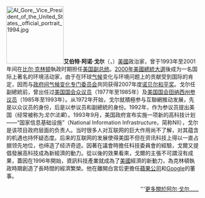 [[File:Al_Gore,_Vice_President_of_the_United_States,_official_portrait_1994.jpg|150px]]'''艾伯特·阿诺·戈尔'''（{{lang-en|'''Albert Arnold "Al" Gore, Jr.'''}}，{{bd|1948年|3月31日|}}）[[美國|美國]]政治家，曾于1993年至2001年间在[[比尔·克林顿|比尔·克林顿]]執政时期担任[[美国副总统|美国副总统]]。[[2000年美國總統大選|2000年美國總統大選]]後成为一名国际上著名的环境活动家，由于在环球[[气候|气候]]变化与环境问题上的贡献受到国际的肯定，因而与[[政府间气候变化专门委员会|政府间气候变化专门委员会]]共同获得2007年度[[诺贝尔和平奖|诺贝尔和平奖]]。戈尔任副總統前，曾出任过[[美国国会|美国国会]][[美国众议院|众议员]]（1977年至1985年）及[[美国国会|美国国会]][[田纳西州|田纳西州]][[美国参议院|参议员]]（1985年至1993年）。从1972年开始，戈尔就積極参与互聯網推动发展，先是以众议员的身份，后是以参议员和副總統的身份。1992年，作为参议员提出美国{{le|信息高速公路法案|High Performance Computing Act of 1991}}（经常被称为''戈尔法案''）。1993年9月，美国政府宣布实施一项新的高科技计划――“国家信息基础设施”（National Information Infrastructure，简称NII），戈尔是该项目政府层面的负责人。当时很多人对互联网的巨大作用尚不了解，对其蕴含的机遇也持怀疑态度。后来的互联网的发展使得美国不但在资讯科技上得以一直占据领先地位，也缔造了经济奇迹。因著在議會時擔任科技委員會的經驗，戈爾又提倡發展高科技成為新經濟的動力。從以後的效果看來，戈爾的主張不可謂沒有成果，蓋因在1996年開始，資訊科技產業就成為了[[美國|美國]]經濟的新動力，為克林頓執政時期創造了長時間的經濟繁榮。他在離開白宮后更擔任[[蘋果公司|蘋果公司]]和[[Google|Google]]的董事。

<div style="text-align: right;">'''[[阿尔·戈尔|更多關於阿尔·戈尔……]]</div>